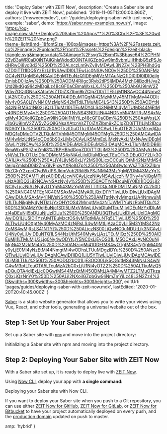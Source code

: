 
  title: 'Deploy Saber with ZEIT Now',
  description: 'Create a Saber site and deploy it live with ZEIT Now.',
  published: '2019-11-05T12:00:00.860Z',
  authors: ['msweeneydev'],
  url: '/guides/deploying-saber-with-zeit-now',
  example: 'saber',
  demo: 'https://saber.now-examples.now.sh',
  image:
    'https://og-image.now.sh/**Deploy%20Saber%20Apps**%20%3Cbr%2F%3E%20with%20ZEIT%20Now.png?theme=light&md=1&fontSize=100px&images=https%3A%2F%2Fassets.zeit.co%2Fimage%2Fupload%2Ffront%2Fassets%2Fdesign%2Fzeit-black-triangle.svg&images=data%3Aimage%2Fsvg%2Bxml%3Bbase64%2CPHN2ZyB3aWR0aD0iNTAiIGhlaWdodD0iNTAiIGZpbGw9Im5vbmUiIHhtbG5zPSJodHRwOi8vd3d3%250D%250ALnczLm9yZy8yMDAwL3N2ZyI%2BPHBhdGggZD0iTTI1IDQ5YzEzLjI1NSAwIDI0LTEwLjc0NSAyNC0y%250D%250ANFMzOC4yNTUgMSAyNSAxIDEgMTEuNzQ1IDEgMjVzMTAuNzQ1IDI0IDI0IDI0eiIgZmlsbD0iIzAw%250D%250AODM4RiIgc3Ryb2tlPSIjMDA4MzhGIiBzdHJva2Utd2lkdGg9Ii4zMDgiLz48cGF0aCBmaWxsLXJ1%250D%250AbGU9ImV2ZW5vZGQiIGNsaXAtcnVsZT0iZXZlbm9kZCIgZD0iTTE5LjM1NSAyOC44Nmw2LjA2NC0u%250D%250ANTA4IDEuMTQgMi42MzMtMy45MTMgMy44ODItMy4yOSA0LjYyNi40MzMgNS42MTdjLTMuMjE4LS43%250D%250AODYtNS4zNjEtMS41Ni02LjQzLTIuMzI0LTEuMDY4LS43NjMtMi4yMTUtMS44NjEtMy40NDEtMy4y%250D%250AOTNsNS43NDUtNi44NDNoMi41MTRsMS4xNzgtMy43OXoiIGZpbGw9IiNGQkI1MjYiLz48cGF0aCBm%250D%250AaWxsLXJ1bGU9ImV2ZW5vZGQiIGNsaXAtcnVsZT0iZXZlbm9kZCIgZD0iTTI1LjM2IDcuNDA0YTIu%250D%250AOTkzIDIuOTkzIDAgMCAwLTEuOTE2IDUuMjkydjQuMDQ1aDMuOTV2LTQuMTVhMi45OTMgMi45OTMg%250D%250AMCAwIDAtMi4wMzUtNS4xODd6bS0xLjMxOCAyLjk5MmExLjMxNyAxLjMxNyAwIDEgMSAyLjYzNCAw%250D%250AIDEuMzE3IDEuMzE3IDAgMCAxLTIuNjM0IDB6IiBmaWxsPSIjZmZmIi8%2BPHBhdGggZD0iTTI3LjM3%250D%250AMyAzNy4yNjVsLTIuOTUzIDIuODMgMS4xNiAxLjIxIDIuMDgzLTEuOTk3IDEuODY2Ljk3OCA1LjAx%250D%250ALjY4LjIyNS0xLjY2MS00LjcxOC0uNjQtMi42NzMtMS40eiIgZmlsbD0iI2ZmZiIvPjxwYXRoIGZp%250D%250AbGwtcnVsZT0iZXZlbm9kZCIgY2xpcC1ydWxlPSJldmVub2RkIiBkPSJNMi43MzYgMjVDMi43MzYg%250D%250AMTIuNzA0IDEyLjcwNCAyLjczNiAyNSAyLjczNlM0Ny4yNjQgMTIuNzA0IDQ3LjI2NCAyNSAzNy4y%250D%250AOTYgNDcuMjY0IDI1IDQ3LjI2NCAyLjczNiAzNy4yOTYgMi43MzYgMjV6TTI1IDQuNDFDMTMuNjMg%250D%250ANC40MTEgNC40MSAxMy42MyA0LjQxIDI1YTIwLjUxIDIwLjUxIDAgMCAwIDUuMSAxMy41NjVsNS40%250D%250AMTgtNy4yMmgzLjA4NmwuMjU1LTIuNjkgMy4yNTktLjYxOHYtOS42MmgtMy4zNTJWMTYuNzRoMTQu%250D%250AMzY0djEuNjc1SDI5LjMxVjMwLjUybDIuMTcuMjIyIDEuNzYxIDIuMzI4aDEuNjI5bDUuNjUzIDUu%250D%250ANDU3QTIwLjUxIDIwLjUxIDAgMCAwIDQ1LjU5IDI1YzAtMTEuMzctOS4yMTgtMjAuNTg5LTIwLjU5%250D%250ALTIwLjU4OXptNy40MyAzMC4zNjRsLS4wMjMtLjAzaC0yLjI5M3YtMS42NzZoMS4wMjRsLS41NTYt%250D%250ALjczNS00LjQwNC0uNDUtLjk3NCAyLjU4Ny0yLjUyIDEuNTQ1LS44NzUtMS40MyAyLjAzLTEuMjQz%250D%250AIDEuMjI1LTMuMjU3Ljg0Ny4wODYtLjY5NC0xLjEyOS01LjM5OCAxLjAyNC0uNjMgNi42MzktMi45%250D%250ANzcgMi41ODEtMS4wOTgtMS4yNjYgMi40Ny0yLjE0Mi4yNzEtMi44NmgtMi4wODhsLTUuMDgzIDYu%250D%250ANzc3QTIwLjUyIDIwLjUyIDAgMCAwIDI1IDQ1LjU5YTIwLjUyIDIwLjUyIDAgMCAwIDE0LjM3LTUu%250D%250AODQ2bC01LjE3OC00Ljk5OGgtMS43MjNsLS4wNC4wM3ptLTcuOTA5LTcuMzA2bC0xLjU1Ni4yOTZ2%250D%250ALTkuMzQ5aDQuOTA4djExLjc0OGwtMS44MzQtMi45ODMtLjA4Mi4wMTZ2LTMuOTkzaC0xLjQzNnY0%250D%250ALjI2NXoiIGZpbGw9IiNmZmYiLz48L3N2Zz4%3D&widths=300&widths=300&heights=300&heights=300',
  editUrl: 'pages/guides/deploying-saber-with-zeit-now.mdx',
  lastEdited: '2020-01-20T20:40:45.000Z'
}

[Saber](https://saber.land/) is a static website generator that allows you to write your views using Vue, React, and other tools, generating a universal website out of the box.

## Step 1: Set Up Your Saber Project

Set up a Saber site with [`npm`](https://www.npmjs.com/) and move into the project directory:

<Snippet dark text="npm init site my-saber-project && cd my-saber-project" />
<Caption>Initializing a Saber site with <Link href="https://www.npmjs.com/">npm</Link> and moving into the project directory.</Caption>

## Step 2: Deploying Your Saber Site with ZEIT Now

With a Saber site set up, it is ready to deploy live with [ZEIT Now](/docs/v2).

Using [Now CLI](/download), deploy your app with **a single command**:

<Snippet dark text="now" />
<Caption>Deploying your Saber site with Now CLI.</Caption>

If you want to deploy your Saber site when you push to a Git repository, you can use either [ZEIT Now for GitHub](/docs/v2/more/now-for-github), [ZEIT Now for GitLab](/docs/v2/more/now-for-gitlab), or [ZEIT Now for Bitbucket](/docs/v2/more/now-for-bitbucket) to have your project automatically deployed on every push, and the [production domain](https://zeit.co/docs/v2/custom-domains/#adding-a-domain) updated on push to master.


  amp: 'hybrid'
}
